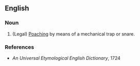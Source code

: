 ==English==

===Noun===
{{en-noun}}

# (Legal) [[poachin|Poaching]] by means of a mechanical trap or snare.

===References===         
* ''An Universal Etymological English Dictionary'', 1724